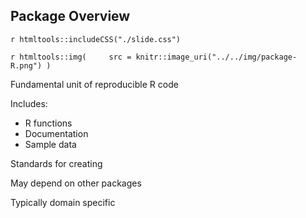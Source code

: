 ## Package Overview {.package-overview}

`r htmltools::includeCSS("./slide.css")`

<div id = "package-overview-left">
`r htmltools::img(
    src = knitr::image_uri("../../img/package-R.png")
)`
</div>

<div id = "package-overview-right">
<p class = "package-overview-em">Fundamental unit of reproducible R code</p>
<div class = "build">
<div>
<p>Includes:</p>
<ul>
<li>R functions</li>
<li>Documentation</li>
<li>Sample data</li>
</ul>
</div>
<p>Standards for creating</p>
<p>May depend on other packages</p>
<p>Typically domain specific</p>
</div>
</div>

